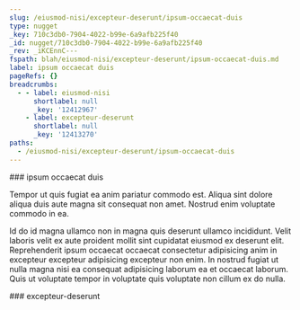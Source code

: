```yaml
---
slug: /eiusmod-nisi/excepteur-deserunt/ipsum-occaecat-duis
type: nugget
_key: 710c3db0-7904-4022-b99e-6a9afb225f40
_id: nugget/710c3db0-7904-4022-b99e-6a9afb225f40
_rev: _iKCEnnC---
fspath: blah/eiusmod-nisi/excepteur-deserunt/ipsum-occaecat-duis.md
label: ipsum occaecat duis
pageRefs: {}
breadcrumbs:
  - - label: eiusmod-nisi
      shortlabel: null
      _key: '12412967'
    - label: excepteur-deserunt
      shortlabel: null
      _key: '12413270'
paths:
  - /eiusmod-nisi/excepteur-deserunt/ipsum-occaecat-duis
---
```


<NuggetArea>
<Nugget slug="/eiusmod-nisi/excepteur-deserunt/ipsum-occaecat-duis" type="nugget" _key="710c3db0-7904-4022-b99e-6a9afb225f40" _id="nugget/710c3db0-7904-4022-b99e-6a9afb225f40" _rev="_iKCEnnC---" fspath="blah/eiusmod-nisi/excepteur-deserunt/ipsum-occaecat-duis.md" label="ipsum occaecat duis" paths="/eiusmod-nisi/excepteur-deserunt/ipsum-occaecat-duis">
<NuggetBody>
### ipsum occaecat duis

Tempor ut quis fugiat ea anim pariatur commodo est. Aliqua sint dolore aliqua duis aute magna sit consequat non amet. Nostrud enim voluptate commodo in ea.

Id do id magna ullamco non in magna quis deserunt ullamco incididunt. Velit laboris velit ex aute proident mollit sint cupidatat eiusmod ex deserunt elit. Reprehenderit ipsum occaecat occaecat consectetur adipisicing anim in excepteur excepteur adipisicing excepteur non enim. In nostrud fugiat ut nulla magna nisi ea consequat adipisicing laborum ea et occaecat laborum. Quis ut voluptate tempor in voluptate quis voluptate non cillum ex do nulla.

</NuggetBody>
<Breadcrumbs>
<Crumbs>
<Crumb _key="12412967" label="eiusmod-nisi" /><Crumb _key="12413270" label="excepteur-deserunt" />
</Crumbs>
</Breadcrumbs>
</Nugget>

<NuggetsInbound>
</NuggetsInbound>
<NuggetsOutbound>
</NuggetsOutbound>
</NuggetArea>
<PassagesInbound>
<Passage direction="inbound" type="passage" _key="12413270" _id="passage/12413270" _rev="_iKCEnma---" label="excepteur-deserunt" passage="excepteur-deserunt" fspath="blah/eiusmod-nisi/excepteur-deserunt" paths="/eiusmod-nisi/excepteur-deserunt" slug="/eiusmod-nisi/excepteur-deserunt">
<NuggetBody>
### excepteur-deserunt

</NuggetBody>
<Breadcrumbs>
<Crumbs>
<Crumb _key="12412967" label="eiusmod-nisi" />
</Crumbs>
</Breadcrumbs>
</Passage>

</PassagesInbound>
<PassagesOutbound>
</PassagesOutbound>